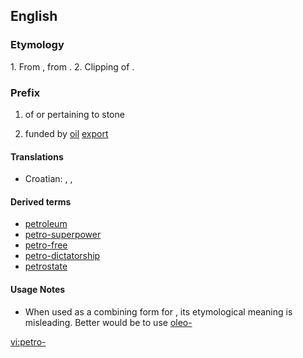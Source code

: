 ==English==

===Etymology===
1. From {{etyl|la}} {{term|petra|lang=la||stone, rock}}, from {{etyl|grc}} {{term|sc=polytonic|πέτρα|tr=pétra|lang=grc||stone, rock}}.  2. Clipping of {{term|petroleum}}.
===Prefix===
{{infl|en|prefix}}

# of or pertaining to stone
# {{neologism}} funded by [[oil]] [[export]]

====Translations====
{{trans-top|of or pertaining to stone}}
* Croatian: {{t|hr|petr-}}, {{t|hr|petri-}}, {{t-|hr|petro-}}
{{trans-mid}}
{{trans-bottom}}

====Derived terms====
*[[petroleum]]
*[[petro-superpower]]
*[[petro-free]] 
*[[petro-dictatorship]]
*[[petrostate]]

====Usage Notes====
* When used as a combining form for {{term|petroleum}}, its etymological meaning is misleading.  Better would be to use [[oleo-]] {{context|for products associated with oil}}

[[vi:petro-]]